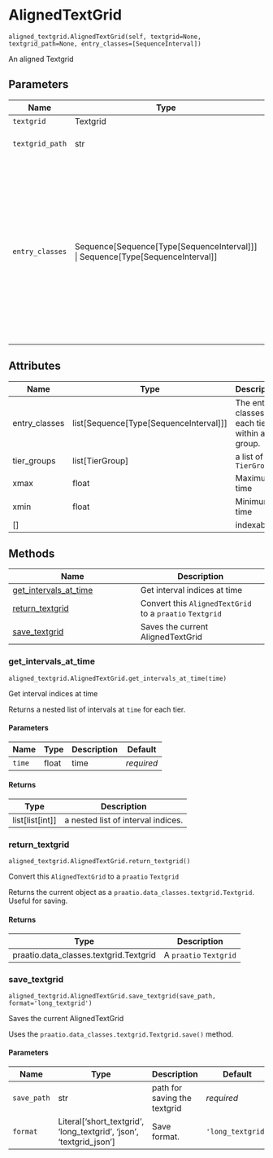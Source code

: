 # AlignedTextGrid { #aligned_textgrid.aligned_textgrid.AlignedTextGrid }

`aligned_textgrid.AlignedTextGrid(self, textgrid=None, textgrid_path=None, entry_classes=[SequenceInterval])`

An aligned Textgrid

## Parameters

| Name            | Type                                                                                     | Description                                                                                                                                                                                                                                                                                                                                                                                                                                                                                                                              | Default              |
|-----------------|------------------------------------------------------------------------------------------|------------------------------------------------------------------------------------------------------------------------------------------------------------------------------------------------------------------------------------------------------------------------------------------------------------------------------------------------------------------------------------------------------------------------------------------------------------------------------------------------------------------------------------------|----------------------|
| `textgrid`      | Textgrid                                                                                 | A `praatio` TextGrid                                                                                                                                                                                                                                                                                                                                                                                                                                                                                                                     | `None`               |
| `textgrid_path` | str                                                                                      | A path to a TextGrid file to be  read in with `praatio.textgrid.openTextgrid`                                                                                                                                                                                                                                                                                                                                                                                                                                                            | `None`               |
| `entry_classes` | Sequence\[Sequence\[Type\[SequenceInterval\]\]\] \| Sequence\[Type\[SequenceInterval\]\] | If a single list of `SequenceInterval` subclasses is given, they will be repeated as many times as necessary to assign a class to every tier.  So if there are three speakers, each with a word and phone tier,  `[Word, Phone]` will process them each into a tier group.  If your TextGrids are more complex, provide a nested list with the  class for each tier within each tier group. Say, if only the first speaker had both a word and phone tier, and the remaining two had only a word tier, `[[Word, Phone], [Word], [Word]]` | `[SequenceInterval]` |

## Attributes

| Name          | Type                                         | Description                                          |
|---------------|----------------------------------------------|------------------------------------------------------|
| entry_classes | list\[Sequence\[Type\[SequenceInterval\]\]\] | The entry classes for each tier within a tier group. |
| tier_groups   | list\[TierGroup\]                            | a list of `TierGroup`                                |
| xmax          | float                                        | Maximum time                                         |
| xmin          | float                                        | Minimum time                                         |
| \[\]          |                                              | indexable                                            |

## Methods

| Name | Description |
| --- | --- |
| [get_intervals_at_time](#aligned_textgrid.aligned_textgrid.AlignedTextGrid.get_intervals_at_time) | Get interval indices at time |
| [return_textgrid](#aligned_textgrid.aligned_textgrid.AlignedTextGrid.return_textgrid) | Convert this `AlignedTextGrid` to a `praatio` `Textgrid` |
| [save_textgrid](#aligned_textgrid.aligned_textgrid.AlignedTextGrid.save_textgrid) | Saves the current AlignedTextGrid |

### get_intervals_at_time { #aligned_textgrid.aligned_textgrid.AlignedTextGrid.get_intervals_at_time }

`aligned_textgrid.AlignedTextGrid.get_intervals_at_time(time)`

Get interval indices at time

Returns a nested list of intervals at `time` for each tier.

#### Parameters

| Name   | Type   | Description   | Default    |
|--------|--------|---------------|------------|
| `time` | float  | time          | _required_ |

#### Returns

| Type                | Description                        |
|---------------------|------------------------------------|
| list\[list\[int\]\] | a nested list of interval indices. |

### return_textgrid { #aligned_textgrid.aligned_textgrid.AlignedTextGrid.return_textgrid }

`aligned_textgrid.AlignedTextGrid.return_textgrid()`

Convert this `AlignedTextGrid` to a `praatio` `Textgrid`

Returns the current object as a `praatio.data_classes.textgrid.Textgrid`.
Useful for saving.

#### Returns

| Type                                   | Description            |
|----------------------------------------|------------------------|
| praatio.data_classes.textgrid.Textgrid | A `praatio` `Textgrid` |

### save_textgrid { #aligned_textgrid.aligned_textgrid.AlignedTextGrid.save_textgrid }

`aligned_textgrid.AlignedTextGrid.save_textgrid(save_path, format='long_textgrid')`

Saves the current AlignedTextGrid

Uses the `praatio.data_classes.textgrid.Textgrid.save()` method.

#### Parameters

| Name        | Type                                                                  | Description                  | Default           |
|-------------|-----------------------------------------------------------------------|------------------------------|-------------------|
| `save_path` | str                                                                   | path for saving the textgrid | _required_        |
| `format`    | Literal\['short_textgrid', 'long_textgrid', 'json', 'textgrid_json'\] | Save format.                 | `'long_textgrid'` |